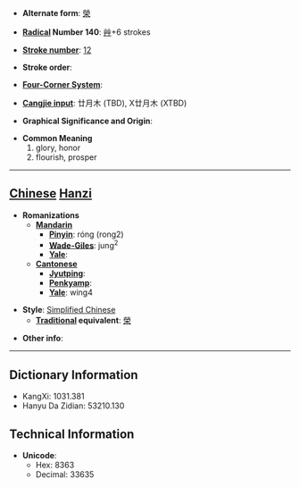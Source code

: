 * '''Alternate form''': [[榮]]

* '''[[Wiktionary:Chinese radical index| Radical]] Number 140''': [[Wiktionary:Chinese radical index 艸|艸]]+6 strokes

* '''[[Wiktionary:Chinese total strokes index|Stroke number]]''': [[Wiktionary:Chinese total strokes index 12|12]]

* '''Stroke order''': 

* '''[[Wiktionary:Chinese four corner index|Four-Corner System]]''': 

* '''[[Wiktionary:Chinese Cangjie index|Cangjie input]]''': 廿月木 (TBD), X廿月木 (XTBD)

* '''Graphical Significance and Origin''': 

* '''Common Meaning'''
*#glory, honor
*# flourish, prosper


----

== [[Chinese]] [[Hanzi]] ==

* '''Romanizations'''
** '''[[Mandarin]]'''
*** '''[[Pinyin]]''': róng (rong2)
*** '''[[Wade-Giles]]''': jung<sup>2</sup>
*** '''[[Yale]]''': 
** '''[[Cantonese]]'''
*** '''[[Jyutping]]''':
*** '''[[Penkyamp]]''': 
*** '''[[Yale]]''': wing4

* '''Style''': [[Simplified Chinese]] 
** '''[[Traditional Chinese|Traditional]] equivalent''': [[榮]]

* '''Other info''': 

----

== Dictionary Information ==

* KangXi: 1031.381
* Hanyu Da Zidian: 53210.130

== Technical Information ==

* '''Unicode''':
** Hex: 8363
** Decimal: 33635